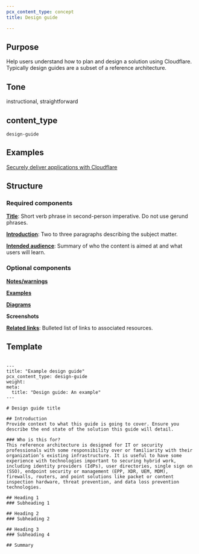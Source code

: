 ```yaml
---
pcx_content_type: concept
title: Design guide

---
```


## Purpose

Help users understand how to plan and design a solution using Cloudflare. Typically design guides are a subset of a reference architecture.

## Tone

instructional, straightforward

## content\_type

`design-guide`

## Examples

[Securely deliver applications with Cloudflare](/reference-architecture/design-guides/secure-application-delivery/)

## Structure

### Required components

[**Title**](/style-guide/documentation-content-strategy/component-attributes/titles/): Short verb phrase in second-person imperative. Do not use gerund phrases.

[**Introduction**](/style-guide/documentation-content-strategy/component-attributes/introduction/): Two to three paragraphs describing the subject matter.

[**Intended audience**](/style-guide/documentation-content-strategy/component-attributes/intended-audience/): Summary of who the content is aimed at and what users will learn.

### Optional components

[**Notes/warnings**](/style-guide/documentation-content-strategy/component-attributes/notes-tips-warnings/)

[**Examples**](/style-guide/documentation-content-strategy/component-attributes/examples/)

[**Diagrams**](/style-guide/documentation-content-strategy/component-attributes/diagrams/)

**Screenshots**

[**Related links**](/style-guide/documentation-content-strategy/component-attributes/links/): Bulleted list of links to associated resources.

## Template

```

---
title: "Example design guide"
pcx_content_type: design-guide
weight:
meta:
  title: "Design guide: An example"
---

# Design guide title

## Introduction
Provide context to what this guide is going to cover. Ensure you describe the end state of the solution this guide will detail. 

### Who is this for?
This reference architecture is designed for IT or security professionals with some responsibility over or familiarity with their organization’s existing infrastructure. It is useful to have some experience with technologies important to securing hybrid work, including identity providers (IdPs), user directories, single sign on (SSO), endpoint security or management (EPP, XDR, UEM, MDM), firewalls, routers, and point solutions like packet or content inspection hardware, threat prevention, and data loss prevention technologies.

## Heading 1
### Subheading 1

## Heading 2
### Subheading 2

## Heading 3
### Subheading 4

## Summary

```
